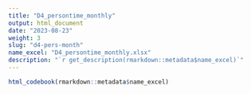 ```yaml
---
title: "D4_persontime_monthly"
output: html_document
date: "2023-08-23"
weight: 3
slug: "d4-pers-month"
name_excel: "D4_persontime_monthly.xlsx"
description: "`r get_description(rmarkdown::metadata$name_excel)`"
---
```


```r
html_codebook(rmarkdown::metadata$name_excel)
```
